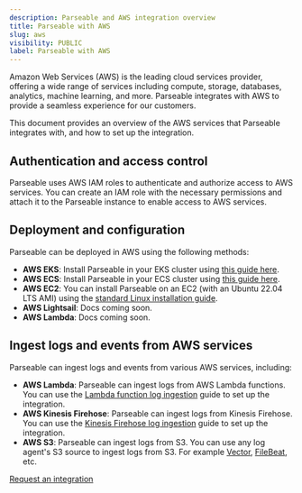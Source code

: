 ```yaml
---
description: Parseable and AWS integration overview
title: Parseable with AWS
slug: aws
visibility: PUBLIC
label: Parseable with AWS
---
```


Amazon Web Services (AWS) is the leading cloud services provider, offering a wide range of services including compute, storage, databases, analytics, machine learning, and more. Parseable integrates with AWS to provide a seamless experience for our customers.

This document provides an overview of the AWS services that Parseable integrates with, and how to set up the integration.

## Authentication and access control

Parseable uses AWS IAM roles to authenticate and authorize access to AWS services. You can create an IAM role with the necessary permissions and attach it to the Parseable instance to enable access to AWS services.

## Deployment and configuration

Parseable can be deployed in AWS using the following methods:

- **AWS EKS**: Install Parseable in your EKS cluster using [this guide here](https://www.parseable.com/docs/installation/eks).
- **AWS ECS**: Install Parseable in your ECS cluster using [this guide here](https://www.parseable.com/docs/installation/ecs).
- **AWS EC2**: You can install Parseable on an EC2 (with an Ubuntu 22.04 LTS AMI) using the [standard Linux installation guide](https://www.parseable.com/docs/installation/systemd).
- **AWS Lightsail**: Docs coming soon.
- **AWS Lambda**: Docs coming soon.

## Ingest logs and events from AWS services

Parseable can ingest logs and events from various AWS services, including:

- **AWS Lambda**: Parseable can ingest logs from AWS Lambda functions. You can use the [Lambda function log ingestion](https://www.parseable.com/docs/aws/lambda) guide to set up the integration.
- **AWS Kinesis Firehose**: Parseable can ingest logs from Kinesis Firehose. You can use the [Kinesis Firehose log ingestion](https://www.parseable.com/docs/aws/kinesis) guide to set up the integration.
- **AWS S3**: Parseable can ingest logs from S3. You can use any log agent's S3 source to ingest logs from S3. For example [Vector](https://vector.dev/docs/reference/configuration/sources/aws_s3/), [FileBeat](https://www.elastic.co/guide/en/beats/filebeat/current/filebeat-input-aws-s3.html), etc.

[Request an integration](https://github.com/parseablehq/parseable/issues/new)
